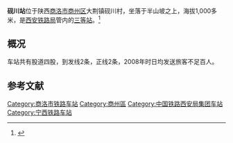 {{Infobox China railway station
|车站名称 = 砚川站
|图片 = 
|图片介绍 = 
|车站拼音 = Yanchuan
|英文名称 = Yanchuan Railway Station
|电报码 = YYY
|拼音码 = YCH
|车站代码 = 41016<ref>{{cite book|title=中华人民共和国铁路车站代码（GB/T 10302-2010）|publisher=中国标准出版社|year=2010|isbn=155066140495|ignore-isbn-error=true|pages=43}}</ref>
|车站位置 = [[陕西省|陕西省]][[商洛市|商洛市]][[商州区|商州区]][[大荆镇_(商洛市)|大荆镇]]砚川村
|坐标 = 
|归属 = [[西安铁路局|西安铁路局]]
|线路 = [[宁西铁路|宁西铁路]]
|车站等级 = [[三等站_(中國)|三等站]]
|月台数目 = 2
|股道数目 = 4
}}
'''砚川站'''位于陕西[[商洛市|商洛市]][[商州区|商州区]]大荆镇砚川村，坐落于半山坡之上，海拔1,000多米，是[[西安铁路局|西安铁路局]]管内的[[三等站|三等站]]。<ref>{{cite web|url=http://www.chnrailway.com/news/2008626/200862685311850826.shtml|title=建在半山腰的砚川站|publisher=中华铁道网|date=2008-06-26|accessdate=2014-07-23|archive-date=2014-07-28|archive-url=https://web.archive.org/web/20140728120703/http://www.chnrailway.com/news/2008626/200862685311850826.shtml|dead-url=no}}</ref>

==概况==
车站共有股道四股，到发线2条，正线2条，2008年时日均发送旅客不足百人。

==参考文献==
{{Reflist}}

{{中国铁路小作品}}
{{宁西铁路}}

[[Category:商洛市铁路车站|Category:商洛市铁路车站]]
[[Category:商州區|Category:商州區]]
[[Category:中国铁路西安局集团车站|Category:中国铁路西安局集团车站]]
[[Category:宁西铁路车站|Category:宁西铁路车站]]